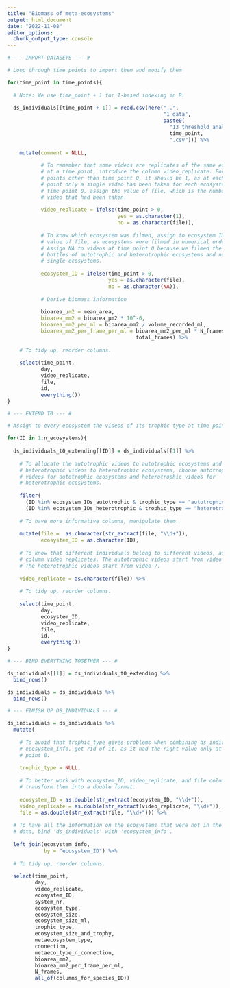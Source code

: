 ```yaml
---
title: "Biomass of meta-ecosystems"
output: html_document
date: "2022-11-08"
editor_options: 
  chunk_output_type: console
---
```


```r

# --- IMPORT DATASETS --- #

# Loop through time points to import them and modify them

for(time_point in time_points){
  
  # Note: We use time_point + 1 for 1-based indexing in R.
  
  ds_individuals[[time_point + 1]] = read.csv(here("..",
                                                   "1_data",
                                                   paste0(
                                                     "13_threshold_analysis_t", 
                                                     time_point, 
                                                     ".csv"))) %>%
    
    mutate(comment = NULL,
           
           # To remember that some videos are replicates of the same ecosystem 
           # at a time point, introduce the column video_replicate. For all time 
           # points other than time point 0, it should be 1, as at each time 
           # point only a single video has been taken for each ecosystem. For 
           # time point 0, assign the value of file, which is the number of 
           # video that had been taken.
           
           video_replicate = ifelse(time_point > 0,
                                    yes = as.character(1),
                                    no = as.character(file)),
           
           # To know which ecosystem was filmed, assign to ecosystem ID the 
           # value of file, as ecosystems were filmed in numerical order. 
           # Assign NA to videos at time point 0 because we filmed the master 
           # bottles of autotrophic and heterotrophic ecosystems and not the 
           # single ecosystems. 
           
           ecosystem_ID = ifelse(time_point > 0,
                                 yes = as.character(file),
                                 no = as.character(NA)),
           
           # Derive biomass information
           
           bioarea_µm2 = mean_area,
           bioarea_mm2 = bioarea_µm2 * 10^-6,
           bioarea_mm2_per_ml = bioarea_mm2 / volume_recorded_ml,
           bioarea_mm2_per_frame_per_ml = bioarea_mm2_per_ml * N_frames / 
                                          total_frames) %>%
    
    # To tidy up, reorder columns. 
    
    select(time_point, 
           day, 
           video_replicate, 
           file, 
           id, 
           everything())
}
```

```r

# --- EXTEND T0 --- #

# Assign to every ecosystem the videos of its trophic type at time point 0.

for(ID in 1:n_ecosystems){
  
  ds_individuals_t0_extending[[ID]] = ds_individuals[[1]] %>%
    
    # To allocate the autotrophic videos to autotrophic ecosystems and the 
    # heterotrophic videos to heterotrophic ecosystems, choose autotrophic 
    # videos for autotrophic ecosystems and heterotrophic videos for 
    # heterotrophic ecosystems.
    
    filter(
      (ID %in% ecosystem_IDs_autotrophic & trophic_type == "autotrophic") |
      (ID %in% ecosystem_IDs_heterotrophic & trophic_type == "heterotrophic")) %>%
    
    # To have more informative columns, manipulate them.
    
    mutate(file =  as.character(str_extract(file, "\\d+")),
           ecosystem_ID = as.character(ID),
    
    # To know that different individuals belong to different videos, add the 
    # column video replicates. The autotrophic videos start from video 1. 
    # The heterotrophic videos start from video 7. 
    
    video_replicate = as.character(file)) %>%
    
    # To tidy up, reorder columns.
    
    select(time_point, 
           day, 
           ecosystem_ID, 
           video_replicate, 
           file, 
           id, 
           everything())
}
```

```r

# --- BIND EVERYTHING TOGETHER --- #

ds_individuals[[1]] = ds_individuals_t0_extending %>%
  bind_rows()

ds_individuals = ds_individuals %>%
  bind_rows()
```

```r

# --- FINISH UP DS_INDIVIDUALS --- #

ds_individuals = ds_individuals %>%
  mutate(
    
    # To avoid that trophic_type gives problems when combining ds_individuals with 
    # ecosystem_info, get rid of it, as it had the right value only at time 
    # point 0. 
  
    trophic_type = NULL,
    
    # To better work with ecosystem_ID, video_replicate, and file columns, 
    # transform them into a double format. 
    
    ecosystem_ID = as.double(str_extract(ecosystem_ID, "\\d+")),
    video_replicate = as.double(str_extract(video_replicate, "\\d+")),
    file = as.double(str_extract(file, "\\d+"))) %>%
  
  # To have all the information on the ecosystems that were not in the original 
  # data, bind 'ds_individuals' with 'ecosystem_info'.
  
  left_join(ecosystem_info,
            by = "ecosystem_ID") %>%
  
  # To tidy up, reorder columns. 
  
  select(time_point,
         day,
         video_replicate,
         ecosystem_ID,
         system_nr,
         ecosystem_type,
         ecosystem_size,
         ecosystem_size_ml,
         trophic_type,
         ecosystem_size_and_trophy,
         metaecosystem_type,
         connection,
         metaeco_type_n_connection,
         bioarea_mm2,
         bioarea_mm2_per_frame_per_ml,
         N_frames,
         all_of(columns_for_species_ID))
```